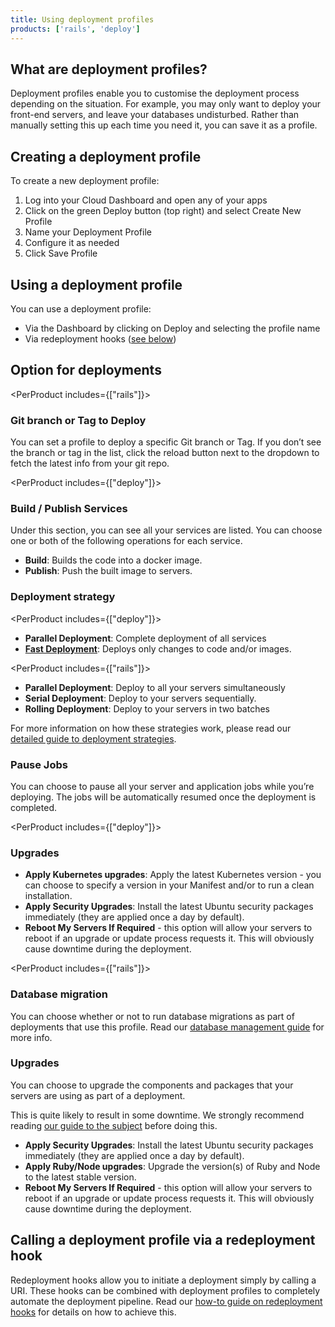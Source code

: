 ```yaml
---
title: Using deployment profiles
products: ['rails', 'deploy']
---
```


## What are deployment profiles?

Deployment profiles enable you to customise the deployment process depending on the situation. For example, you may only want to deploy your front-end servers, and leave your  databases undisturbed. Rather than manually setting this up each time you need it, you can save it as a profile.

## Creating a deployment profile

To create a new deployment profile: 

1. Log into your Cloud Dashboard and open any of your apps
2. Click on the green Deploy button (top right) and select Create New Profile
3. Name your Deployment Profile
4. Configure it as needed
5. Click Save Profile

## Using a deployment profile

You can use a deployment profile:

- Via the Dashboard by clicking on Deploy and selecting the profile name
- Via redeployment hooks ([see below](#calling-a-deployment-profile-via-a-redeployment-hook))

## Option for deployments

<PerProduct includes={["rails"]}>
### Git branch or Tag to Deploy

You can set a profile to deploy a specific Git branch or Tag. If you don’t see the branch or tag in the list, click the reload button next to the dropdown to fetch the latest info from your git repo.

</PerProduct>

<PerProduct includes={["deploy"]}>
### Build / Publish Services

Under this section, you can see all your services are listed. You can choose one or both of the following operations for each service.

- **Build**:     Builds the code into a docker image.
- **Publish**:   Push the built image to servers.
</PerProduct>

### Deployment strategy

<PerProduct includes={["deploy"]}>
- **Parallel Deployment**: Complete deployment of all services
- [**Fast Deployment**](/docs/deployment/parallel-deployment#fast-deployments): Deploys only changes to code and/or images.
</PerProduct>

<PerProduct includes={["rails"]}>
- **Parallel Deployment**: Deploy to all your servers simultaneously
- **Serial Deployment**:   Deploy to your servers sequentially.
- **Rolling Deployment**:   Deploy to your servers in two batches 

For more information on how these strategies work, please read our [detailed guide to deployment strategies](/docs/deployment/parallel-deployment).
</PerProduct>

### Pause Jobs

You can choose to pause all your server and application jobs while you’re deploying. The jobs will be automatically resumed once the deployment is completed.

<PerProduct includes={["deploy"]}>
### Upgrades

- **Apply Kubernetes upgrades**: Apply the latest Kubernetes version - you can choose to specify a version in your Manifest and/or to run a clean installation.
- **Apply Security Upgrades**: Install the latest Ubuntu security packages immediately (they are applied once a day by default).
- **Reboot My Servers If Required** - this option will allow your servers to reboot if an upgrade or update process requests it. This will obviously cause downtime during the deployment. 
</PerProduct>

<PerProduct includes={["rails"]}>
### Database migration

You can choose whether or not to run database migrations as part of deployments that use this profile. Read our [database management guide](/docs/databases/database-management#control-your-rails-database-migrations) for more info. 

### Upgrades

You can choose to upgrade the components and packages that your servers are using as part of a deployment. 

This is quite likely to result in some downtime. We strongly recommend reading [our guide to the subject](/docs/servers/applying-upgrades) before doing this.

- **Apply Security Upgrades**: Install the latest Ubuntu security packages immediately (they are applied once a day by default).
- **Apply Ruby/Node upgrades**: Upgrade the version(s) of Ruby and Node to the latest stable version. 
- **Reboot My Servers If Required** - this option will allow your servers to reboot if an upgrade or update process requests it. This will obviously cause downtime during the deployment. 
</PerProduct>

## Calling a deployment profile via a redeployment hook

Redeployment hooks allow you to initiate a deployment simply by calling a URI. These hooks can be combined with deployment profiles to completely automate the deployment pipeline. Read our [how-to guide on redeployment hooks](/docs/deployment/redeployment-hook#calling-a-deployment-profile-via-a-redeployment-hook) for details on how to achieve this.